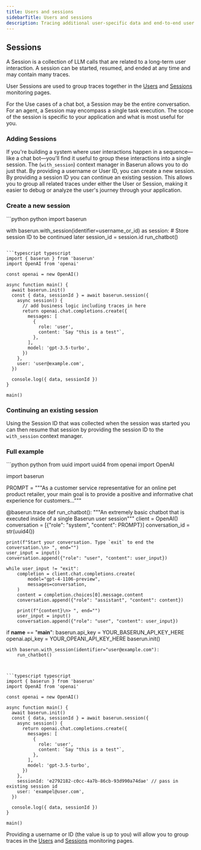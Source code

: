 ```yaml
---
title: Users and sessions
sidebarTitle: Users and sessions
description: Tracing additional user-specific data and end-to-end user journeys
---
```


## Sessions

A Session is a collection of LLM calls that are related to a long-term user interaction. A session can be started, resumed, and ended at any time and may contain many traces.

User Sessions are used to group traces together in the [Users](https://baserun.ai/monitoring/users) and [Sessions](https://baserun.ai/monitoring/user-sessions) monitoring pages.

For the Use cases of a chat bot, a Session may be the entire conversation. For an agent, a Session may encompass a single task execution. The scope of the session is specific to your application and what is most useful for you.

### Adding Sessions

If you're building a system where user interactions happen in a sequence—like a chat bot—you'll find it useful to group these interactions into a single session. The (`with_session`) context manager in Baserun allows you to do just that. By providing a username or User ID, you can create a new session. By providing a session ID you can continue an existing session. This allows you to group all related traces under either the User or Session, making it easier to debug or analyze the user's journey through your application.

### Create a new session

<CodeGroup>
```python python
import baserun
   
with baserun.with_session(identifier=username_or_id) as session:
    # Store session ID to be continued later
    session_id = session.id
    run_chatbot()
```

```typescript typescript
import { baserun } from 'baserun'
import OpenAI from 'openai'

const openai = new OpenAI()

async function main() {
  await baserun.init()
  const { data, sessionId } = await baserun.session({
    async session() {
      // add business logic including traces in here
      return openai.chat.completions.create({
        messages: [
          {
            role: 'user',
            content: `Say "this is a test"`,
          },
        ],
        model: 'gpt-3.5-turbo',
      })
    },
    user: 'user@example.com',
  })

  console.log({ data, sessionId })
}

main()
```

</CodeGroup>

### Continuing an existing session

Using the Session ID that was collected when the session was started you can then resume that session by providing the session ID to the `with_session` context manager.

### Full example

<CodeGroup>
```python python
from uuid import uuid4
from openai import OpenAI

import baserun

PROMPT = """As a customer service representative for an online pet product retailer, your main goal is to
provide a positive and informative chat experience for customers..."""

@baserun.trace
def run_chatbot():
    """An extremely basic chatbot that is executed inside of a single Baserun user session"""
    client = OpenAI()
    conversation = [{"role": "system", "content": PROMPT}]
    conversation_id = str(uuid4())

    print(f"Start your conversation. Type `exit` to end the conversation.\n> ", end="")
    user_input = input()
    conversation.append({"role": "user", "content": user_input})

    while user_input != "exit":
        completion = client.chat.completions.create(
            model="gpt-4-1106-preview",
            messages=conversation,
        )
        content = completion.choices[0].message.content
        conversation.append({"role": "assistant", "content": content})

        print(f"{content}\n> ", end="")
        user_input = input()
        conversation.append({"role": "user", "content": user_input})


if __name__ == "__main__":
    baserun.api_key = YOUR_BASERUN_API_KEY_HERE
    openai.api_key = YOUR_OPEANI_API_KEY_HERE
    baserun.init()

    with baserun.with_session(identifier="user@example.com"):
        run_chatbot()

````


```typescript typescript
import { baserun } from 'baserun'
import OpenAI from 'openai'

const openai = new OpenAI()

async function main() {
  await baserun.init()
  const { data, sessionId } = await baserun.session({
    async session() {
      return openai.chat.completions.create({
        messages: [
          {
            role: 'user',
            content: `Say "this is a test"`,
          },
        ],
        model: 'gpt-3.5-turbo',
      })
    },
    sessionId: 'e2792182-c0cc-4a7b-86cb-93d990a74dae' // pass in existing session id
    user: 'exampel@user.com',
  })

  console.log({ data, sessionId })
}

main()
````

</CodeGroup>

Providing a username or ID (the value is up to you) will allow you to group traces in the [Users](https://baserun.ai/monitoring/users) and [Sessions](https://baserun.ai/monitoring/user-sessions) monitoring pages.

```

```

